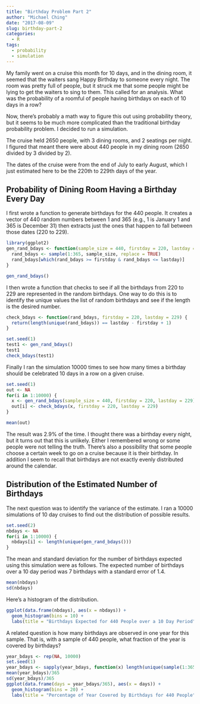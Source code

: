 ```yaml
---
title: "Birthday Problem Part 2"
author: "Michael Ching"
date: "2017-08-09"
slug: birthday-part-2
categories:
  - R
tags:
  - probability
  - simulation
---
```


My family went on a cruise this month for 10 days, and in the dining room, it seemed that the waiters sang Happy Birthday to someone every night. The room was pretty full of people, but it struck me that some people might be lying to get the waiters to sing to them. This called for an analysis. What was the probability of a roomful of people having birthdays on each of 10 days in a row?

Now, there's probably a math way to figure this out using probability theory, but it seems to be much more complicated than the traditional birthday probability problem. I decided to run a simulation.

The cruise held 2650 people, with 3 dining rooms, and 2 seatings per night. I figured that meant there were about 440 people in my dining room (2650 divided by 3 divided by 2).

The dates of the cruise were from the end of July to early August, which I just estimated here to be the 220th to 229th days of the year. 

## Probability of Dining Room Having a Birthday Every Day
I first wrote a function to generate birthdays for the 440 people. It creates a vector of 440 random numbers between 1 and 365 (e.g., 1 is January 1 and 365 is December 31) then extracts just the ones that happen to fall between those dates (220 to 229).

```r
library(ggplot2)
gen_rand_bdays <- function(sample_size = 440, firstday = 220, lastday = 229) {
  rand_bdays <- sample(1:365, sample_size, replace = TRUE)
  rand_bdays[which(rand_bdays >= firstday & rand_bdays <= lastday)]
}

gen_rand_bdays()
```

I then wrote a function that checks to see if all the birthdays from 220 to 229 are represented in the random birthdays. One way to do this is to identify the unique values the list of random birthdays and see if the length is the desired number.
```r
check_bdays <- function(rand_bdays, firstday = 220, lastday = 229) {
  return(length(unique(rand_bdays)) == lastday - firstday + 1)
}

set.seed(1)
test1 <- gen_rand_bdays()
test1
check_bdays(test1)
```

Finally I ran the simulation 10000 times to see how many times a birthday should be celebrated 10 days in a row on a given cruise.
```r
set.seed(1)
out <- NA
for(i in 1:10000) {
  x <- gen_rand_bdays(sample_size = 440, firstday = 220, lastday = 229)
  out[i] <- check_bdays(x, firstday = 220, lastday = 229)
}

mean(out)
```

The result was 2.9% of the time. I thought there was a birthday every night, but it turns out that this is unlikely. Either I remembered wrong or some people were not telling the truth. There's also a possibility that some people  choose a certain week to go on a cruise because it is their birthday. In addition I seem to recall that birthdays are not exactly evenly distributed around the calendar.

## Distribution of the Estimated Number of Birthdays
The next question was to identify the variance of the estimate. I ran a 10000 simulations of 10 day cruises to find out the distribution of possible results.

```r
set.seed(2)
nbdays <- NA
for(i in 1:10000) {
  nbdays[i] <- length(unique(gen_rand_bdays()))
}
```

The mean and standard deviation for the number of birthdays expected using this simulation were as follows. The expected number of birthdays over a 10 day period was 7 birthdays with a standard error of 1.4.

```r
mean(nbdays)
sd(nbdays)
```

Here's a histogram of the distribution.
```r
ggplot(data.frame(nbdays), aes(x = nbdays)) + 
  geom_histogram(bins = 10) + 
  labs(title = "Birthdays Expected for 440 People over a 10 Day Period")
```

A related question is how many birthdays are observed in one year for this sample. That is, with a sample of 440 people, what fraction of the year is covered by birthdays?

```r
year_bdays <- rep(NA, 10000)
set.seed(1)
year_bdays <- sapply(year_bdays, function(x) length(unique(sample(1:365, 440, replace = T))))
mean(year_bdays)/365
sd(year_bdays)/365
ggplot(data.frame(days = year_bdays/365), aes(x = days)) +
  geom_histogram(bins = 20) + 
  labs(title = "Percentage of Year Covered by Birthdays for 440 People")
```


